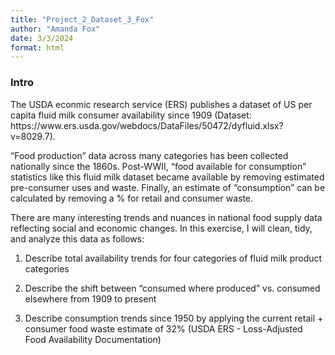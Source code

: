 ```yaml
---
title: "Project_2_Dataset_3_Fox"
author: "Amanda Fox"
date: 3/3/2024
format: html
---
```


### Intro 

The USDA econmic research service (ERS) publishes a dataset of US per capita fluid milk consumer availability since 1909 (Dataset: https://www.ers.usda.gov/webdocs/DataFiles/50472/dyfluid.xlsx?v=8029.7). 
  
"Food production" data across many categories has been collected nationally since the 1860s. Post-WWII, "food available for consumption" statistics like this fluid milk dataset became available by removing estimated pre-consumer uses and waste. Finally, an estimate of "consumption" can be calculated by removing a % for retail and consumer waste.
  
There are many interesting trends and nuances in national food supply data reflecting social and economic changes. In this exercise, I will clean, tidy, and analyze this data as follows:

1. Describe total availability trends for four categories of fluid milk product categories

2. Describe the shift between "consumed where produced" vs. consumed elsewhere from 1909 to present

3. Describe consumption trends since 1950 by applying the current retail + consumer food waste estimate of 32% (USDA ERS - Loss-Adjusted Food Availability Documentation)

